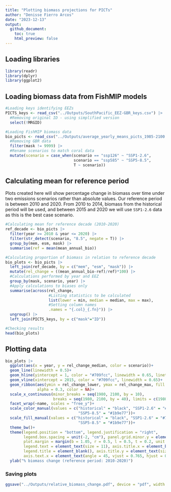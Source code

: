 ```yaml
---
title: "Plotting biomass projections for PICTs"
author: "Denisse Fierro Arcos"
date: "2023-12-13"
output:
  github_document:
    toc: true
    html_preview: false
---
```


## Loading libraries
    
```r
library(readr)
library(dplyr)
library(ggplot2)
```
  
## Loading biomass data from FishMIP models
  
```r
#Loading keys identifying EEZs
PICTS_keys <- read_csv("../Outputs/SouthPacific_EEZ-GBR_keys.csv") |> 
  #Removing original ID - using simplified version
  select(!MRGID)

#Loading FishMIP biomass data
bio_picts <- read_csv("../Outputs/average_yearly_means_picts_1985-2100.csv")|>
  #Removing GBR data
  filter(mask != 9999) |> 
  #Rename scenarios to match coral data
  mutate(scenario = case_when(scenario == "ssp126" ~ "SSP1-2.6",
                              scenario == "ssp585" ~ "SSP5-8.5",
                              T ~ scenario)) 
```
  
## Calculating mean for reference period
Plots created here will show percentage change in biomass over time under two emissions scenarios rather than absolute values. Our reference period is between 2010 and 2020. From 2010 to 2014, biomass from the historical period will be used, and between 2015 and 2020 we will use `SSP1-2.6` data as this is the best case scenario.  

```r
#Calculating mean for reference decade (2010-2020)
ref_decade <- bio_picts |>
  filter(year >= 2010 & year <= 2020) |> 
  filter(str_detect(scenario, "8.5", negate = T)) |> 
  group_by(mem, esm, mask) |> 
  summarise(ref = mean(mean_annual_bio))

#Calculating proportion of biomass in relation to reference decade
bio_plots <- bio_picts |> 
  left_join(ref_decade, by = c("mem", "esm", "mask")) |> 
  mutate(rel_change = ((mean_annual_bio-ref)/ref)*100) |> 
  #Calculations performed by year and EEZ
  group_by(mask, scenario, year) |> 
  #Apply calculations to biases only
  summarise(across(rel_change, 
                   #Listing statistics to be calculated
                   list(lower = min, median = median, max = max), 
                   #Setting column names
                   .names = "{.col}_{.fn}")) |> 
  ungroup() |> 
  left_join(PICTS_keys, by = c("mask"="ID"))

#Checking results
head(bio_plots)
```
  
## Plotting data 
  
```r
bio_plots |> 
  ggplot(aes(x = year, y = rel_change_median, color = scenario))+
  geom_line(linewidth = 0.5)+
  geom_hline(yintercept = 1, color = "#709fcc", linewidth = 0.65, linetype = 2)+
  geom_vline(xintercept = 2015, color = "#709fcc", linewidth = 0.65)+
  geom_ribbon(aes(ymin = rel_change_lower, ymax = rel_change_max, fill = scenario),
              alpha = 0.3, color = NA)+
  scale_x_continuous(minor_breaks = seq(1980, 2100, by = 10),
                     breaks = seq(1980, 2100, by = 40), limits = c(1980, 2100))+
  facet_wrap(~name, scales = "free_y")+
  scale_color_manual(values = c("historical" = "black", "SSP1-2.6" = "#7570b3",
                                "SSP5-8.5" = "#1b9e77"))+
  scale_fill_manual(values = c("historical" = "black", "SSP1-2.6" = "#7570b3",
                                "SSP5-8.5" = "#1b9e77"))+
  theme_bw()+
  theme(legend.position = "bottom", legend.justification = "right",
        legend.box.spacing = unit(-2, "cm"), panel.grid.minor.y = element_blank(),
        plot.margin = margin(b = 1.05, r = 0.5, l = 0.5, t = 0.2, unit = "cm"),
        legend.text = element_text(size = 11), axis.title.x = element_blank(),
        legend.title = element_blank(), axis.title.y = element_text(size = 12),
        axis.text.x = element_text(angle = 45, vjust = 0.765, hjust = 0.65))+
  ylab("% biomass change (reference period: 2010-2020)")

```
  
### Saving plots
  
```r
ggsave("../Outputs/relative_biomass_change.pdf", device = "pdf", width = 14, height = 9)
```

